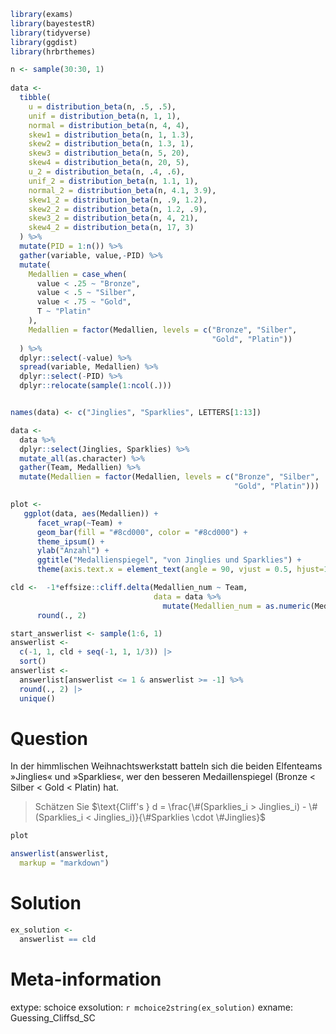 ```r
library(exams)
library(bayestestR)
library(tidyverse)
library(ggdist)
library(hrbrthemes)

n <- sample(30:30, 1)
      
data <-
  tibble(
    u = distribution_beta(n, .5, .5),
    unif = distribution_beta(n, 1, 1),
    normal = distribution_beta(n, 4, 4),
    skew1 = distribution_beta(n, 1, 1.3),
    skew2 = distribution_beta(n, 1.3, 1),
    skew3 = distribution_beta(n, 5, 20),
    skew4 = distribution_beta(n, 20, 5),
    u_2 = distribution_beta(n, .4, .6),
    unif_2 = distribution_beta(n, 1.1, 1),
    normal_2 = distribution_beta(n, 4.1, 3.9),
    skew1_2 = distribution_beta(n, .9, 1.2),
    skew2_2 = distribution_beta(n, 1.2, .9),
    skew3_2 = distribution_beta(n, 4, 21),
    skew4_2 = distribution_beta(n, 17, 3)
  ) %>%
  mutate(PID = 1:n()) %>%
  gather(variable, value,-PID) %>%
  mutate(
    Medallien = case_when(
      value < .25 ~ "Bronze",
      value < .5 ~ "Silber",
      value < .75 ~ "Gold",
      T ~ "Platin"
    ),
    Medallien = factor(Medallien, levels = c("Bronze", "Silber",
                                             "Gold", "Platin"))
  ) %>%
  dplyr::select(-value) %>%
  spread(variable, Medallien) %>%
  dplyr::select(-PID) %>%
  dplyr::relocate(sample(1:ncol(.)))


names(data) <- c("Jinglies", "Sparklies", LETTERS[1:13])

data <-
  data %>%
  dplyr::select(Jinglies, Sparklies) %>%
  mutate_all(as.character) %>%
  gather(Team, Medallien) %>%
  mutate(Medallien = factor(Medallien, levels = c("Bronze", "Silber",
                                                  "Gold", "Platin")))

plot <- 
   ggplot(data, aes(Medallien)) + 
      facet_wrap(~Team) +
      geom_bar(fill = "#8cd000", color = "#8cd000") +
      theme_ipsum() +
      ylab("Anzahl") +
      ggtitle("Medallienspiegel", "von Jinglies und Sparklies") +
      theme(axis.text.x = element_text(angle = 90, vjust = 0.5, hjust=1))

cld <-  -1*effsize::cliff.delta(Medallien_num ~ Team, 
                                data = data %>% 
                                  mutate(Medallien_num = as.numeric(Medallien)))$estimate %>% 
      round(., 2)

start_answerlist <- sample(1:6, 1)
answerlist <- 
  c(-1, 1, cld + seq(-1, 1, 1/3)) |> 
  sort() 
answerlist <- 
  answerlist[answerlist <= 1 & answerlist >= -1] %>%
  round(., 2) |> 
  unique()
```

Question
========
In der himmlischen Weihnachtswerkstatt batteln sich die beiden Elfenteams »Jinglies« und »Sparklies«, wer den besseren Medaillenspiegel (Bronze < Silber < Gold < Platin) hat. 

>  Schätzen Sie  $\text{Cliff's } d = \frac{\#(Sparklies_i > Jinglies_i) - \#(Sparklies_i < Jinglies_i)}{\#Sparklies \cdot \#Jinglies}$

```r
plot
```


```r
answerlist(answerlist,
  markup = "markdown")
```

Solution
========

```r
ex_solution <- 
  answerlist == cld
```



Meta-information
================
extype: schoice
exsolution: `r mchoice2string(ex_solution)`
exname: Guessing_Cliffsd_SC